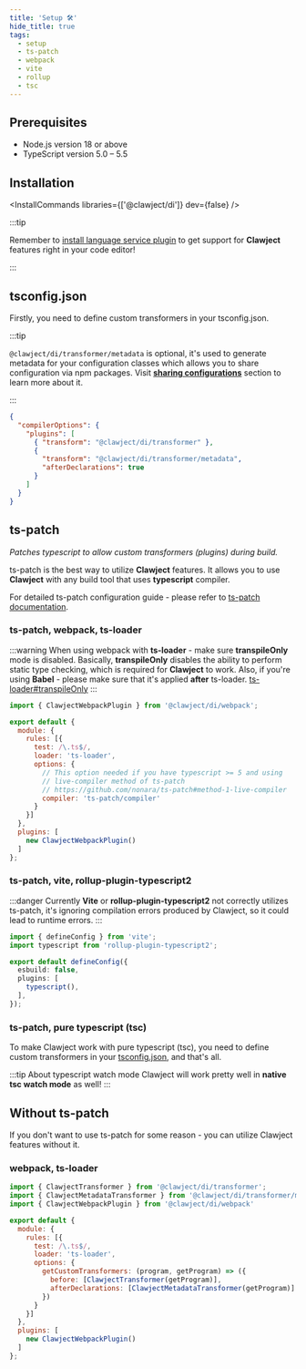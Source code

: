 ```yaml
---
title: 'Setup 🛠'
hide_title: true
tags:
  - setup
  - ts-patch
  - webpack
  - vite
  - rollup
  - tsc
---
```


## Prerequisites
  - Node.js version 18 or above
  - TypeScript version 5.0 – 5.5

## Installation



<InstallCommands
  libraries={['@clawject/di']}
  dev={false}
/>

:::tip

Remember to [install language service plugin](./language-service) to get support for **Clawject** features right in your code editor!

:::

## tsconfig.json

Firstly, you need to define custom transformers in your tsconfig.json.

:::tip

`@clawject/di/transformer/metadata` is optional, it's used to generate metadata for your configuration classes which allows you to share configuration via npm packages.
Visit [**sharing configurations**](./guides/sharing-configurations) section to learn more about it.

:::

```json title="tsconfig.json"
{
  "compilerOptions": {
    "plugins": [
      { "transform": "@clawject/di/transformer" },
      {
        "transform": "@clawject/di/transformer/metadata",
        "afterDeclarations": true
      }
    ]
  }
}
```

## ts-patch
*Patches typescript to allow custom transformers (plugins) during build.*

ts-patch is the best way to utilize **Clawject** features.
It allows you to use **Clawject** with any build tool that uses **typescript** compiler.

For detailed ts-patch configuration guide - please refer to [ts-patch documentation](https://github.com/nonara/ts-patch#readme).

### ts-patch, webpack, ts-loader

:::warning
When using webpack with **ts-loader** - make sure **transpileOnly** mode is disabled.
Basically, **transpileOnly** disables the ability to perform static type checking,
which is required for **Clawject** to work.
Also, if you're using **Babel** - please make sure that it's applied **after** ts-loader.
[ts-loader#transpileOnly](https://github.com/TypeStrong/ts-loader#transpileonly)
:::

```js title="webpack.config.js"
import { ClawjectWebpackPlugin } from '@clawject/di/webpack';

export default {
  module: {
    rules: [{
      test: /\.ts$/,
      loader: 'ts-loader',
      options: {
        // This option needed if you have typescript >= 5 and using
        // live-compiler method of ts-patch
        // https://github.com/nonara/ts-patch#method-1-live-compiler
        compiler: 'ts-patch/compiler'
      }
    }]
  },
  plugins: [
    new ClawjectWebpackPlugin()
  ]
};
```

### ts-patch, vite, rollup-plugin-typescript2

:::danger
Currently **Vite** or **rollup-plugin-typescript2** not correctly utilizes ts-patch,
it's ignoring compilation errors produced by Clawject, so it could lead to runtime errors.
:::

```ts title="vite.config.ts"
import { defineConfig } from 'vite';
import typescript from 'rollup-plugin-typescript2';

export default defineConfig({
  esbuild: false,
  plugins: [
    typescript(),
  ],
});
```

### ts-patch, pure typescript (tsc)

To make Clawject work with pure typescript (tsc), you need to define custom transformers in your [tsconfig.json](#tsconfigjson), and that's all.

:::tip About typescript watch mode
Clawject will work pretty well in **native tsc watch mode** as well!
:::

## Without ts-patch
If you don't want to use ts-patch for some reason - you can utilize Clawject features without it.

### webpack, ts-loader

```js title="webpack.config.js"
import { ClawjectTransformer } from '@clawject/di/transformer';
import { ClawjectMetadataTransformer } from '@clawject/di/transformer/metadata';
import { ClawjectWebpackPlugin } from '@clawject/di/webpack'

export default {
  module: {
    rules: [{
      test: /\.ts$/,
      loader: 'ts-loader',
      options: {
        getCustomTransformers: (program, getProgram) => ({
          before: [ClawjectTransformer(getProgram)],
          afterDeclarations: [ClawjectMetadataTransformer(getProgram)]
        })
      }
    }]
  },
  plugins: [
    new ClawjectWebpackPlugin()
  ]
};
```
